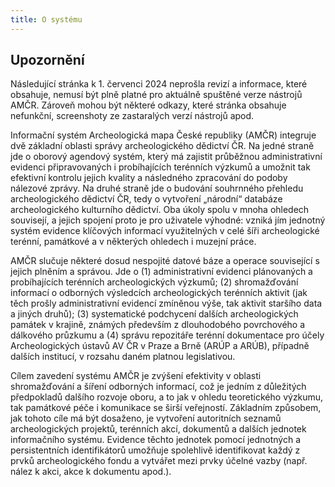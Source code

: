 ```yaml
---
title: O systému
---
```


::: {.callout-important}

## Upozornění

Následující stránka k 1. červenci 2024 neprošla revizí a informace, které obsahuje, nemusí být plně platné pro aktuálně spuštěné verze nástrojů AMČR.
Zároveň mohou být některé odkazy, které stránka obsahuje nefunkční, screenshoty ze zastaralých verzí nástrojů apod.  

:::

Informační systém Archeologická mapa České republiky (AMČR) integruje dvě základní oblasti správy archeologického dědictví ČR. Na jedné straně jde o oborový agendový systém, který má zajistit průběžnou administrativní evidenci připravovaných i probíhajících terénních výzkumů a umožnit tak efektivní kontrolu jejich kvality a následného zpracování do podoby nálezové zprávy. Na druhé straně jde o budování souhrnného přehledu archeologického dědictví ČR, tedy o vytvoření „národní“ databáze archeologického kulturního dědictví. Oba úkoly spolu v mnoha ohledech souvisejí, a jejich spojení proto je pro uživatele výhodné: vzniká jím jednotný systém evidence klíčových informací využitelných v celé šíři archeologické terénní, památkové a v některých ohledech i muzejní práce.


AMČR slučuje některé dosud nespojité datové báze a operace související s jejich plněním a správou. Jde o (1) administrativní evidenci plánovaných a probíhajících terénních archeologických výzkumů; (2) shromažďování informací o odborných výsledcích archeologických terénních aktivit (jak těch prošly administrativní evidencí zmíněnou výše, tak aktivit staršího data a jiných druhů); (3) systematické podchycení dalších archeologických památek v krajině, známých především z dlouhodobého povrchového a dálkového průzkumu a (4) správu repozitáře terénní dokumentace pro účely Archeologických ústavů AV ČR v Praze a Brně (ARÚP a ARÚB), případně dalších institucí, v rozsahu daném platnou legislativou.


Cílem zavedení systému AMČR je zvýšení efektivity v oblasti shromažďování a šíření odborných informací, což je jedním z důležitých předpokladů dalšího rozvoje oboru, a to jak v ohledu teoretického výzkumu, tak památkové péče i komunikace se širší veřejností. Základním způsobem, jak tohoto cíle má být dosaženo, je vytvoření autoritních seznamů archeologických projektů, terénních akcí, dokumentů a dalších jednotek informačního systému. Evidence těchto jednotek pomocí jednotných a persistentních identifikátorů umožňuje spolehlivě identifikovat každý z prvků archeologického fondu a vytvářet mezi prvky účelné vazby (např. nález k akci, akce k dokumentu apod.).
